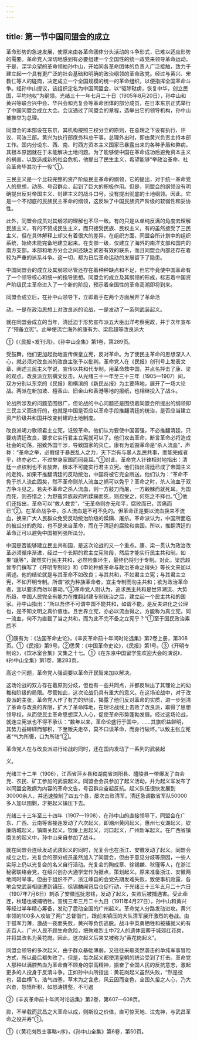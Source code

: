 ```yaml
---
---
---
```

title: 第一节中国同盟会的成立
---



革命形势的急速发展，使原来由各革命团体分头活动的斗争形式，已难以适应形势的需要。革命党人深切地感到有必要组建一个全国性的统一政党来领导革命运动。于是，深孚众望的革命领袖孙中山，开始同各革命团体的负责人广泛接触，致力于建立起一个具有更广泛的社会基础和明确的政治纲领的革命政党。经过与黄兴、宋教仁等人的磋商，决定成立一个全国规模的统一的革命组织，以便指挥全国革命斗争。经孙中山提议，该组织定名为中国同盟会，以“驱除鞑虏，恢复中华，创立民国，平均地权”为纲领。光绪三十一年七月二十日（1905年8月20日），孙中山和黄兴等联合兴中会、华兴会和光复会等革命团体的部分成员，在日本东京正式举行了中国同盟会成立大会。会议通过了同盟会的章程，选举出它的领导机构，孙中山被推举为总理。

同盟会的本部设在东京，其机构按照三权分立的原则，在总理之下设有执行、评议、司法三部。黄兴为执行部庶务科总干事，总理外出时，即由黄兴负责主持本部工作。国内分设东、西、南、时西方资本主义国家已暴露出来的各种矛盾和弊病，其根本原因就在于未能解决土地问题。为了能够使中国在革命成功后避免资本主义的祸害，以致造成新的社会危机，他提出了民生主义，希望能够“举政治革命、社会革命毕其功于一役”①。

三民主义是一个比较完整的资产阶级民主革命的纲领，它的提出，对于统一革命党人的思想，动员、号召群众，起到了巨大的积极作用。但是，同盟会的纲领没有明确提出反对帝国主义、封建主义的战斗口号，没有提出彻底的土地纲领。因此，它是一个不彻底的民族民主革命的纲领，这反映了中国民族资产阶级的软弱性和妥协性。

此外，同盟会成员对其纲领的理解也不尽一致。有的只是从单纯反满的角度去理解民族主义，有的不赞成民生主义，而只接受民族、民权主义，有的虽然接受了三民主义，但在具体解释上却又有着很大的差异。在组织方面，同盟会所计划中的组织系统，始终未能完备地建立起来。在支部一级，仅建立了海外的南洋支部和国内的南方支部。本部和地方分会之间还缺乏紧密有效的联系，而且同盟会内部还存在着较为严重的派系斗争。这一切，都为日后革命运动的发展留下了隐患。

中国同盟会的成立及其纲领尽管还存在着种种缺点和不足，但它毕竟使中国革命有了一个领导核心和统一的指导思想。同盟会的成立及其纲领的形成，标志着中国资产阶级民主革命进入了一个新的阶段，预示着全国性的革命高潮即将到来。

同盟会成立后，在孙中山领导下，立即着手在两个方面展开了革命活

动。一是在政治思想上对改良派的论战，一是发动了一系列武装起义。

就在同盟会成立的当年，清廷迫于形势宣布派五大臣出洋考察宪政，并于次年宣布了“预备立宪”。此举使流亡海外的康有为、梁启超等改良派大

①《〈民报>发刊词》，《孙中山全集》第1卷，第289页。

受鼓舞，他们更加起劲地宣传保皇立宪，反对革命。为了使民主革命的思想深入人心，就必须对改良派的改良主张予以批判。革命党人在《民报》创刊号上发表文章，阐述三民主义学说，宣传以共和代专制，用革命救中国，并点名抨击了康、梁的观点。改良派立刻撰文反击。从光绪三十一年至三十三年（1905—1907）间，双方分别以东京的《民报》和横滨的《新民丛报》为主要阵地，展开了一场大论战。两派在新加坡、檀香山、旧金山和香港等地的报纸，也相继投入了战斗。

论战所涉及的问题范围很广，但论战的中心问题还是围绕着同盟会所提出的纲领即三民主义而进行的，也就是中国是否应以革命手段推翻清廷的统治，是否应当建立资产阶级共和国并改变封建的土地制度。

改良派竭力歌颂君主立宪，诋毁革命。他们认为要使中国富强，不必推翻清廷，只要劝清廷改良，要求它实行君主立宪就可以了。他们攻击革命，断言革命必将造成社会的动荡，招致外国干涉，导致国家的灭亡。康有为诋毁革命是“杀人流血”，声称：“革命之举，必假借于暴民乱人之力，天下岂有与暴人乱民共事，而能完成者乎，终亦必亡，不过举身家国而同毙耳。”①对此，革命党人针锋相对地指出：清廷一点权利也不肯放弃，根本不可能实行君主立宪。他们指出清廷已成了帝国主义的走狗，如果不推翻清廷的反动统治，中国将被它完全断送。他们认为：“革命不免于杀人流血固矣，然不革命则杀人流血之祸可以免乎？革命之时，杀人流血于双方争斗见之。若夫不革命之杀人流血，则一方鼓刀而屠，一方觳觫而就死耳。为国而死，则吝惜之；为野蛮异族政府所蹂躏而死，则忍受之，何死之不择也。”①他们还指出，革命可以“救人救世”，“无革命则亦无和平，腐败而已，苦痛而已”②。在革命战争中，杀人流血是不可不免的。但革命正是要以流血换来不流血，换来广大人民群众免受反动统治阶级的蹂躏、屠杀。革命派认为，中国所面临的被瓜分的危险，也不是来自革命，而在于清廷的腐败和卖国。所以，推翻清廷的革命正可以避免中国被列强所瓜分。

中国是否能够建立民主共和国，是这次论战的又一个重点。康、梁一贯认为政治改革必须循序渐进，经过一个长期的君主立宪阶段，然后才能实行民主共和制。如果“躐等”，骤然实行民主共和，必然险象环生，最终仍将归于专制。对此，梁启超曾专门撰写了《开明专制论》和《申论种族革命与政治革命之得失》等长文来加以阐述。他的结论就是与其革命不如改良；与其共和，不如君主立宪；与其君主立宪，不如开明专制。所谓“欲为种族革命者，宜主专制而勿主共和；欲为政治革命者，宜以要求而勿以暴动。”③革命党人则认为，追求民主共和是世界潮流、大势所趋，中国人民完全有能力在推翻封建专制统治之后，建立起一个民主共和的国家。孙中山指出：“所以吾侪不可谓中国不能共和，如谓不能，是反夫进化之公理也，是不知文明之真价值也。且世界立宪，亦必以流血得之，方能称为真立宪。同一流血，何不为直截了当之共和，而为此不完不备之立宪乎？”①至于国民政治素质不

①康有为：《法国革命史论》，《辛亥革命前十年间时论选集》第2卷上册，第308页。①《民报》第9号。②思黄：《中国革命史论》，《民报》第1号。③《开明专制论》，《饮冰室合集》文集之十七。①《在东京中国留学生欢迎大会的演说》，《孙中山全集》第1卷，第283页。

高这个问题，革命党人强调要以革命开民智来加以解决。

这场论战的双方存在着原则分歧，但也有一些共同点，并都反映出了其理论上的幼稚和阶级的局限。尽管如此，这次论战仍具有重大的意义。在这场论战中，对于改良派的主张，革命党人作了有力的辩驳，揭露了他们反对革命的实质，进一步划清了革命与改良的界限，扩大了革命阵地，在理论战线上击败了改良派，取得了思想领导权，从而使民主革命思想深入人心，促使革命形势蓬勃发展。经过这场论战，就连立宪派也不得不承认：“数年以来，革命论盛行于国中，……其旗帜益鲜明，其势力益磅礴而郁积，下至贩夫走卒，莫不口谈革命，而身行破坏。”以致主张立宪者“气为所慑，口为所钳”②。

革命党人在与改良派进行论战的同时，还在国内发动了一系列的武装起

义。

光绪三十二年（1906），江西省萍乡县和湖南省浏阳县、醴陵县一带爆发了由会党、农民、矿工参加的武装起义。同盟会会员参加了起义活动，并为起义军发布了以同盟会政纲为内容的革命文告，号召群众奋起反抗。起义队伍很快发展到30000余人，并迅速控制了四五个县，屡次击败清军。清廷急调数省军队50000多人加以围剿，才把起义镇压下去。

光绪三十三年至三十四年（1907—1908），在孙中山的直接领导下，同盟会在广东、广西、云南等省接连发动了六次起义，即潮州黄冈起义，惠州七女湖起义，钦廉防城起义，镇南关起义，钦廉上思起义，河口起义，广州新军起义。在广西省镇南关的起义中，孙中山亲自参加了战斗。

就在同盟会连续发动武装起义的同时，光复会也在浙江、安徽发动了起义。同盟会成立之后，光复会的部分成员虽然加入了同盟会，但由于意见分歧等原因，一些人实际上仍以光复会的名义自行活动。光复会的陶成章、徐锡麟、秋瑾等人，在浙江秘密联络会党，在绍兴创办大通学堂作为据点，策划起义。原来准备浙江、安徽两地同时举事。但由于组织不严，浙江嵊县的会党先期发难失败，致使事机败露，各地会党武装相继遭到镇压。徐锡麟闻讯后仓促行动，于光绪三十三年五月二十六日（1907年7月6日）刺杀了安徽巡抚恩铭，发动了起义，失败后被捕遇害。受此牵连，秋瑾也被捕牺牲。宣统三年三月二十九日（1911年4月27日），孙中山和黄兴等经过半年精心筹备，发动了震动全国的广州起义。革命党人分路发动进攻。黄兴率领的100多人攻破了两广总督衙门，跟前来镇压的大队清军展开激烈的巷战。由于孤军力薄，激战一夜而失败，黄兴等负伤逃脱。战斗中英勇牺牲和被捕就义的有近百人。广州人民不顾生命危险，把殉难烈士中72人的遗体营葬于城郊红花岗，并将其改名为黄花岗。因此，这次起义后来又被称为“黄花岗起义”。

同盟会领导的多次起义，由于群众基础薄弱，又往往采取突然袭击的单纯军事冒险方式，所以最后都失败了。但是，每次起义都使清皇朝的统治受到了打击。革命党人那种以满腔热血为革命奋不顾身的崇高精神，振奋了全国人民的反抗意志，激起更多的人投身于反清斗争。正如孙中山所指出：黄花岗起义虽然失败，“然是役也，碧血横飞，浩气四塞，草木为之含悲，风云因而变色，全国久蛰之人心，乃大兴奋，怨愤所积，如怒涛排壑，不可遏

②《辛亥革命前十年间时论选集》第2卷，第607—608页。

抑，不半载而武昌之大革命以成，则斯役之价值，直可惊天地、泣鬼神，与武昌革命之役并寿”①。

①《〈黄花岗烈士事略>序》，《孙中山全集》第6卷，第50页。